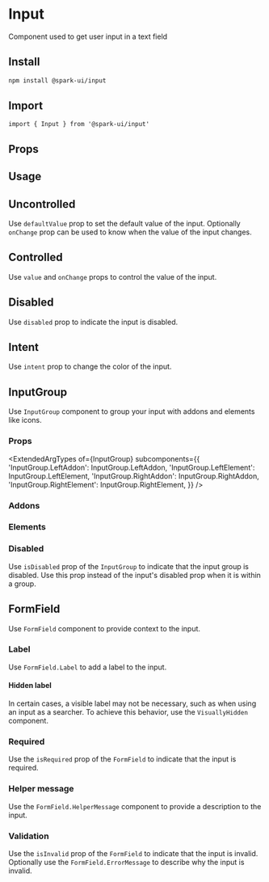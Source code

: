 


<Meta of={stories} />

# Input

Component used to get user input in a text field

## Install

```sh
npm install @spark-ui/input
```

## Import

```tsx
import { Input } from '@spark-ui/input'
```

## Props

<ArgTypes of={Input} />

## Usage

<Canvas of={stories.Default} />

## Uncontrolled

Use `defaultValue` prop to set the default value of the input. Optionally `onChange` prop can be used to know when the value of the input changes.

<Canvas of={stories.Uncontrolled} />

## Controlled

Use `value` and `onChange` props to control the value of the input.

<Canvas of={stories.Controlled} />

## Disabled

Use `disabled` prop to indicate the input is disabled.

<Canvas of={stories.Disabled} />

## Intent

Use `intent` prop to change the color of the input.

<Canvas of={stories.Intent} />

## InputGroup

Use `InputGroup` component to group your input with addons and elements like icons.

### Props

<ExtendedArgTypes
  of={InputGroup}
  subcomponents={{
    'InputGroup.LeftAddon': InputGroup.LeftAddon,
    'InputGroup.LeftElement': InputGroup.LeftElement,
    'InputGroup.RightAddon': InputGroup.RightAddon,
    'InputGroup.RightElement': InputGroup.RightElement,
  }}
/>

### Addons

<Canvas of={stories.GroupAddons} />

### Elements

<Canvas of={stories.GroupElements} />

### Disabled

Use `isDisabled` prop of the `InputGroup` to indicate that the input group is disabled. Use this prop instead of the input's disabled prop when it is within a group.

<Canvas of={stories.GroupDisabled} />

## FormField

Use `FormField` component to provide context to the input.

### Label

Use `FormField.Label` to add a label to the input.

<Canvas of={stories.FieldLabel} />

#### Hidden label

In certain cases, a visible label may not be necessary, such as when using an input as a searcher. To achieve this behavior, use the `VisuallyHidden` component.

<Canvas of={stories.FieldHiddenLabel} />

### Required

Use the `isRequired` prop of the `FormField` to indicate that the input is required.

<Canvas of={stories.FieldRequired} />

### Helper message

Use the `FormField.HelperMessage` component to provide a description to the input.

<Canvas of={stories.FieldHelperMessage} />

### Validation

Use the `isInvalid` prop of the `FormField` to indicate that the input is invalid. Optionally use the `FormField.ErrorMessage` to describe why the input is invalid.

<Canvas of={stories.FieldInvalid} />

